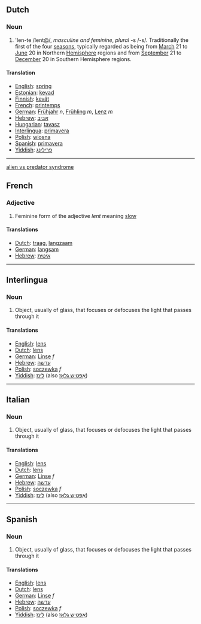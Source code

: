 ==Dutch==
===Noun===
#'len-te /lent@/, ''masculine and feminine'', ''plural'' -s /-s/. Traditionally the first of the four [[season]]s, typically regarded as being from [[March]] 21 to [[June]] 20 in Northern [[Hemisphere]] regions and from [[September]] 21 to [[December]] 20 in Southern Hemisphere regions.
====Translation====
*[[English]]: [[spring]]
*[[Estonian]]: [[kevad]]
*[[Finnish]]: [[kevät]]
*[[French]]: [[printemps]]
*[[German]]: [[Frühjahr]] ''n'', [[Frühling]] ''m'', [[Lenz]] ''m''
*[[Hebrew]]: [[אביב]]
*[[Hungarian]]: [[tavasz]]
*[[Interlingua]]: [[primavera]]
*[[Polish]]: [[wiosna]]
*[[Spanish]]: [[primavera]]
*[[Yiddish]]: [[פרילינג]]
----
[[alien vs predator syndrome]]
==French==
===Adjective===
#Feminine form of the adjective ''lent'' meaning [[slow]]
====Translations====
*[[Dutch]]: [[traag]], [[langzaam]] 
*[[German]]: [[langsam]]
*[[Hebrew]]: [[איטית]]
----
==Interlingua==
===Noun===
#Object, usually of glass, that focuses or defocuses the light that passes through it
====Translations====
*[[English]]: [[lens]]
*[[Dutch]]: [[lens]]
*[[German]]: [[Linse]] ''f''
*[[Hebrew]]: [[עדשה]]
*[[Polish]]: [[soczewka]] ''f''
*[[Yiddish]]: [[לינז]] (also [[אָפטיש גלאָז]])
----
==Italian==
===Noun===
#Object, usually of glass, that focuses or defocuses the light that passes through it
====Translations====
*[[English]]: [[lens]]
*[[Dutch]]: [[lens]]
*[[German]]: [[Linse]] ''f''
*[[Hebrew]]: [[עדשה]]
*[[Polish]]: [[soczewka]] ''f''
*[[Yiddish]]: [[לינז]] (also [[אָפטיש גלאָז]])
----
==Spanish==
===Noun===
#Object, usually of glass, that focuses or defocuses the light that passes through it
====Translations====
*[[English]]: [[lens]]
*[[Dutch]]: [[lens]]
*[[German]]: [[Linse]] ''f''
*[[Hebrew]]: [[עדשה]]
*[[Polish]]: [[soczewka]] ''f''
*[[Yiddish]]: [[לינז]] (also [[אָפטיש גלאָז]])